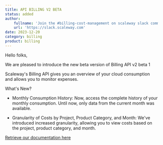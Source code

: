 ```yaml
---
title: API BILLING V2 BETA
status: added
author:
    fullname: 'Join the #billing-cost-management on scaleway slack community'
    url: 'https://slack.scaleway.com'
date: 2023-12-20
category: billing
product: billing
---
```


Hello folks, 

We are pleased to introduce the new beta version of Billing API v2 beta 1

Scaleway's Billing API gives you an overview of your cloud consumption and allows you to monitor expenses.

What's New?

- Monthly Consumption History: Now, access the complete history of your monthly consumption. Until now, only data from the current month was available.

- Granularity of Costs by Project, Product Category, and Month: We've introduced increased granularity, allowing you to view costs based on the project, product category, and month.

[Retrieve our documentation here](https://www.scaleway.com/en/developers/api/billing/) 

